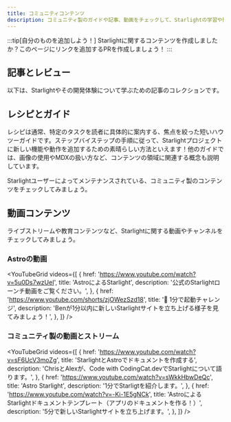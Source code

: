 ```yaml
---
title: コミュニティコンテンツ
description: コミュニティ製のガイドや記事、動画をチェックして、Starlightの学習や開発に役立てましょう！
---
```


:::tip[自分のものを追加しよう！]
Starlightに関するコンテンツを作成しましたか？このページにリンクを追加するPRを作成しましょう！
:::


## 記事とレビュー

以下は、Starlightやその開発体験について学ぶための記事のコレクションです。

<CardGrid>
	<LinkCard
		href="https://devm.io/open-source/starlight-astro"
		title="Starlightによる静的サイト生成"
		description="「コンポーネントの設計において、大きすぎるアイデアも小さすぎるアイデアもありません」- StarlightリードのChris Swithinbankとのインタビュー"
	/>
	<LinkCard
		href="https://frontendatscale.com/blog/hybrid-frontend-architecture/"
		title="AstroとStarlightによるハイブリッドフロントエンドアーキテクチャ"
		description="Maxi FerreiraとBen Holmesが、Starlight、TinaCMS、認証付きのインタラクティブAPIプレイグラウンドを使用してドキュメントサイトを作成します。"
	/>
	<LinkCard
		href="https://www.olets.dev/posts/comparing-docs-site-builders-vuepress-vs-starlight/"
		title="ドキュメントサイトビルダーの比較: VuePressとStarlight"
		description="両フレームワークはどのように比較されるのでしょうか？"
	/>
</CardGrid>

## レシピとガイド

レシピは通常、特定のタスクを読者に具体的に案内する、焦点を絞った短いハウツーガイドです。ステップバイステップの手順に従って、Starlightプロジェクトに新しい機能や動作を追加するための素晴らしい方法といえます！他のガイドでは、画像の使用やMDXの扱い方など、コンテンツの領域に関連する概念も説明しています。

Starlightユーザーによってメンテナンスされている、コミュニティ製のコンテンツをチェックしてみましょう。

<CardGrid>
	<LinkCard
		href="https://www.webpro.nl/scraps/versioned-docs-with-starlight-and-vercel"
		title="StarligtとVercelでバージョン管理されたドキュメントを作成する"
		description="プロジェクトの各メジャーバージョンごとにドキュメントのバージョンを分けて実装する方法についてのガイド"
	/>
	<LinkCard
		href="https://hideoo.dev/notes/starlight-heading-links"
		title="Starlightの見出しにリンクを追加する"
		description="rehypeプラグインを使用して、ドキュメントの特定のセクションへのリンクを共有する方法についてのガイド"
	/>
	<LinkCard
		href="https://blog.otterlord.dev/posts/starlight-sponsors/"
		title="Starlightサイトにスポンサーを追加する"
		description="ドキュメントのサイドバーにカスタムスポンサーコンポーネントを実装する方法についてのガイド"
	/>
	<LinkCard
		href="https://hideoo.dev/notes/starlight-og-images"
		title="Open Graph画像をStarlightに追加する"
		description="ソーシャル画像とそれに対応するメタタグを生成する方法についてのガイド"
	/>
	<LinkCard
		href="https://hideoo.dev/notes/starlight-third-party-icon-sets"
		title="サードパーティのアイコンセットをStarlightで使用する"
		description="unplugin-iconsを使用して、Starlightで利用可能なアイコンの選択肢を拡張する方法についてのガイド"
	/>
	<LinkCard
		href="https://hideoo.dev/notes/starlight-custom-html-head"
		title="StarligtページのHTMLヘッドを編集する"
		description="ウェブアナリティクス、フォント、スクリプトなどの共通のヘッドコンテンツを追加する方法について学びます"
	/>
	<LinkCard
		href="https://dev.to/mrrobot/publishing-documentation-with-astro-starlight-691"
		title="AstroのStarlightでドキュメントを公開する"
		description="Starligtドキュメントの始め方"
	/>
	<LinkCard
		href="https://events-3bg.pages.dev/jotter/starlight/guide/"
		title="ビュートランジションを有効にする"
		description="Bag of Trickのビュートランジションサポートにより、SPAのような使い心地を実現します"
	/>
</CardGrid>

## 動画コンテンツ

ライブストリームや教育コンテンツなど、Starlightに関する動画やチャンネルをチェックしてみましょう。


### Astroの動画

<YouTubeGrid
	videos={[
		{
			href: 'https://www.youtube.com/watch?v=5u0Ds7wzUeI',
			title: 'AstroによるStarlight',
			description: '公式のStarlightローンチ動画をご覧ください。',
		},
		{
			href: 'https://www.youtube.com/shorts/zjOWezSzd18',
			title: '🌟 1分で起動チャレンジ',
			description:
				'Benが1分以内に新しいStarlightサイトを立ち上げる様子を見てみましょう！',
		},
	]}
/>

### コミュニティ製の動画とストリーム

<YouTubeGrid
	videos={[
		{
			href: 'https://www.youtube.com/watch?v=sF6UcV3moZg',
			title: 'StarlightとAstroでドキュメントを作成する',
			description:
				'ChrisとAlexが、Code with CodingCat.devでStarlightについて語ります。',
		},
		{
			href: 'https://www.youtube.com/watch?v=sWkkHbwDeQc',
			title: 'Astro Starlight',
			description: '1分でStarligtを紹介します。',
		},
		{
			href: 'https://www.youtube.com/watch?v=-Ki-1E5gNCk',
			title:
				'AstroによるStarlightドキュメントテンプレート（アプリのドキュメントを作る！）',
			description: '5分で新しいStarlightサイトを立ち上げます。',
		},
	]}
/>
